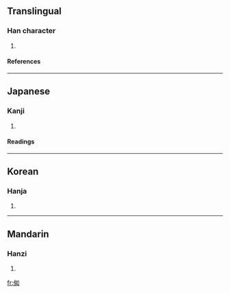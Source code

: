 ==Translingual==
===Han character===
{{Han char|rad=人|as=06|sn=8|four=2620<sub>0</sub>|canj=人女口 (OVR)}}
# {{defn|Han|sort=人06}}
====References====
{{Han ref|kx=0102.210|dkj=00610|dj=0217.040|hdz=10154.110|uh=4F9E|ud=20382|bh=CBC7|bd=52167}}
----
==Japanese==
===Kanji===
{{ja-kanji|grade=|rs=人06}}
# {{defn|Japanese}} 
====Readings====
{{ja-readings|on=[[じょ]] (jo), [[にょ]] (nyo)|kun=[[ひとしい]] (hitoshii), [[したがへならす]] (shitagahenarasu)}}
----
==Korean==
===Hanja===
{{ko-hanja|hangeul=[[여]]|rv=yeo|mr=yŏ}}
# {{defn|Korean}}



----
==Mandarin==
===Hanzi===
{{cmn-hanzi|pin=[[rǔ]] (ru3), [[zhēng]] (zheng1)|wg=ju<sup>3</sup>, cheng<sup>1</sup>}}
# {{defn|Mandarin}}

[[fr:侞]]